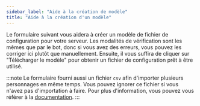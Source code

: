 ```yaml
---
sidebar_label: "Aide à la création de modèle"
title: "Aide à la création d'un modèle"
---
```



Le formulaire suivant vous aidera à créer un modèle de fichier de configuration pour votre serveur. Les modalités de vérification sont les mêmes que par le bot, donc si vous avez des erreurs, vous pouvez les corriger ici plutôt que manuellement.
Ensuite, il vous suffira de cliquer sur "Télécharger le modèle" pour obtenir un fichier de configuration prêt à être utilisé.


:::note
Le formulaire fourni aussi un fichier `csv` afin d'importer plusieurs personnages en même temps. Vous pouvez ignorer ce fichier si vous n'avez pas d'importation à faire.
Pour plus d'information, vous pouvez vous référer à la [documentation](/docs/commands/administration.md#importer-des-données).
:::
<TemplateForm />
